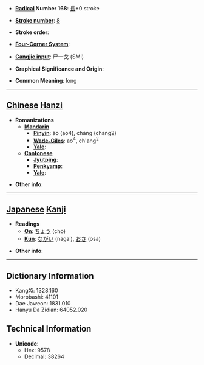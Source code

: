 * '''[[Wiktionary:Chinese radical index| Radical]] Number 168''': [[Wiktionary:Chinese radical index 長|長]]+0 stroke

* '''[[Wiktionary:Chinese total strokes index|Stroke number]]''': [[Wiktionary:Chinese total strokes index 8|8]]

* '''Stroke order''': 

* '''[[Wiktionary:Chinese four corner index|Four-Corner System]]''': 

* '''[[Wiktionary:Chinese Cangjie index|Cangjie input]]''': 尸一戈 (SMI)

* '''Graphical Significance and Origin''': 

* '''Common Meaning''': long

----

== [[Chinese]] [[Hanzi]] ==

* '''Romanizations'''
** '''[[Mandarin]]'''
*** '''[[Pinyin]]''': ào (ao4), cháng (chang2)
*** '''[[Wade-Giles]]''': ao<sup>4</sup>, ch'ang<sup>2</sup>
*** '''[[Yale]]''': 
** '''[[Cantonese]]'''
*** '''[[Jyutping]]''':
*** '''[[Penkyamp]]''': 
*** '''[[Yale]]''': 

* '''Other info''': 

----

== [[Japanese]] [[Kanji]] ==

* '''Readings'''
** '''[[On]]''': [[ちょう]] (chō)
** '''[[Kun]]''': [[ながい]] (nagai), [[おさ]] (osa)

* '''Other info''':  

----

== Dictionary Information ==

* KangXi: 1328.160
* Morobashi: 41101
* Dae Jaweon: 1831.010
* Hanyu Da Zidian: 64052.020

== Technical Information ==

* '''Unicode''':
** Hex: 9578
** Decimal: 38264